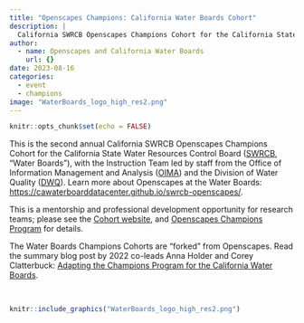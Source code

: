 ```yaml
---
title: "Openscapes Champions: California Water Boards Cohort"
description: | 
  California SWRCB Openscapes Champions Cohort for the California State Water Resources Control Board 
author:
  - name: Openscapes and California Water Boards
    url: {}
date: 2023-08-16
categories:
  - event 
  - champions
image: "WaterBoards_logo_high_res2.png"   
---
```


```r
knitr::opts_chunk$set(echo = FALSE)
```

This is the second annual California SWRCB Openscapes Champions Cohort for the California State Water Resources Control Board ([SWRCB](https://www.waterboards.ca.gov/), "Water Boards"), with the Instruction Team led by staff from the Office of Information Management and Analysis ([OIMA](https://www.waterboards.ca.gov/resources/oima/)) and the Division of Water Quality ([DWQ](https://www.waterboards.ca.gov/water_issues/programs/water_quality/)). Learn more about Openscapes at the Water Boards: <https://cawaterboarddatacenter.github.io/swrcb-openscapes/>.

This is a mentorship and professional development opportunity for research teams; please see the [Cohort website](https://openscapes.github.io/2023-swrcb/), and [Openscapes Champions Program](https://www.openscapes.org/champions/) for details.

The Water Boards Champions Cohorts are "forked" from Openscapes. Read the summary blog post by 2022 co-leads Anna Holder and Corey Clatterbuck: [Adapting the Champions Program for the California Water Boards](https://www.openscapes.org/blog/2022/12/02/swrcb-2022/).


<br>

```r
knitr::include_graphics("WaterBoards_logo_high_res2.png")  
```
